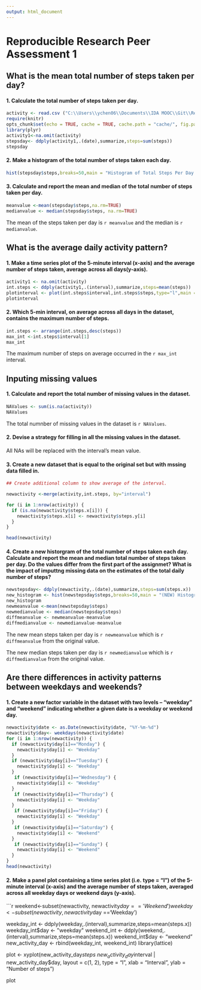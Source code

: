 ```yaml
---
output: html_document
---
```

Reproducible Research Peer Assessment 1
========================================================
## What is the mean total number of steps taken per day?

#### 1. Calculate the total number of steps taken per day.

```r
activity <- read.csv ("C:\\Users\\ychen06\\Documents\\IDA MOOC\\Git\\RepData_PeerAssessment1\\activity\\activity.csv")
require(knitr)
opts_chunk$set(echo = TRUE, cache = TRUE, cache.path = "cache/", fig.path = "figure/")
library(plyr)
activity1<-na.omit(activity)
stepsday<- ddply(activity1,.(date),summarize,steps=sum(steps))
stepsday
```

#### 2. Make a histogram of the total number of steps taken each day.

```r
hist(stepsday$steps,breaks=50,main = "Histogram of Total Steps Per Day (Breaks = 50)", xlab = "Steps per day")
```


#### 3. Calculate and report the mean and median of the total number of steps taken per day.

```r
meanvalue <-mean(stepsday$steps,na.rm=TRUE)
medianvalue <- median(stepsday$steps, na.rm=TRUE)
```

The mean of the steps taken per day is `r meanvalue` and the median is `r medianvalue`.

## What is the average daily activity pattern?

#### 1. Make a time series plot of the 5-minute interval (x-axis) and the average number of steps taken, average across all days(y-axis).

```r
activity1 <- na.omit(activity)
int.steps <- ddply(activity1,.(interval),summarize,steps=mean(steps))
plotinterval <- plot(int.steps$interval,int.steps$steps,type="l",main ="Average steps per 5-min interval across all days", xlab = "5 min interval across the day", ylab = "Average Steps Taken in Interval")
plotinterval
```

#### 2. Which 5-min interval, on average across all days in the dataset, contains the maximum number of steps.

```r
int.steps <- arrange(int.steps,desc(steps))
max_int <-int.steps$interval[1]
max_int
```

The maximum number of steps on average occurred in the `r max_int` interval.

## Inputing missing values

#### 1. Calculate and report the total number of missing values in the dataset.
```r
NAValues <- sum(is.na(activity))
NAValues
```

The total numnber of missing values in the dataset is `r NAValues`.

#### 2. Devise a strategy for filling in all the missing values in the dataset.

All NAs will be replaced with the interval's mean value.

#### 3. Create a new dataset that is equal to the original set but with mssing data filled in.
```r

## Create additional column to show average of the interval.

newactivity <-merge(activity,int.steps, by="interval")

for (i in 1:nrow(activity)) {
  if (is.na(newactivity$steps.x[i])) {
    newactivity$steps.x[i] <- newactivity$steps.y[i]
  }
}

head(newactivity)
```

#### 4. Create a new historgram of the total number of steps taken each day. Calculate and report the mean and median total number of steps taken per day. Do the values differ from the first part of the assignmet? What is the impact of imputtng missing data on the estimates of the total daily number of steps?

```r
newstepsday<- ddply(newactivity,.(date),summarize,steps=sum(steps.x))
new_histogram <- hist(newstepsday$steps,breaks=50,main = "(NEW) Histogram of Total Steps Per Day (Breaks = 50)", xlab = "Steps per day")
new_histogram
newmeanvalue <-mean(newstepsday$steps)
newmedianvalue <- median(newstepsday$steps)
diffmeanvalue <- newmeanvalue-meanvalue
diffmedianvalue <- newmedianvalue-meanvalue
```

The new mean steps taken per day is `r newmeanvalue` which is `r diffmeanvalue` from the original value.

The new median steps taken per day is `r newmedianvalue` which is `r diffmedianvalue` from the original value.

## Are there differences in activity patterns between weekdays and weekends?

#### 1. Create a new factor variable in the dataset with two levels – “weekday” and “weekend” indicating whether a given date is a weekday or weekend day.

```r
newactivity$date <- as.Date(newactivity$date, "%Y-%m-%d")
newactivity$day<- weekdays(newactivity$date)
for (i in 1:nrow(newactivity)) {
  if (newactivity$day[i]=="Monday") {
    newactivity$day[i] <- "Weekday"
  }
  if (newactivity$day[i]=="Tuesday") {
    newactivity$day[i] <- "Weekday"
  }
   if (newactivity$day[i]=="Wednesday") {
    newactivity$day[i] <- "Weekday"
  }
   if (newactivity$day[i]=="Thursday") {
    newactivity$day[i] <- "Weekday"
  }
   if (newactivity$day[i]=="Friday") {
    newactivity$day[i] <- "Weekday"
  }
   if (newactivity$day[i]=="Saturday") {
    newactivity$day[i] <- "Weekend"
  }
   if (newactivity$day[i]=="Sunday") {
    newactivity$day[i] <- "Weekend"
  }
}
head(newactivity)
```

#### 2. Make a panel plot containing a time series plot (i.e. type = "l") of the 5-minute interval (x-axis) and the average number of steps taken, averaged across all weekday days or weekend days (y-axis). 

```r
weekend<-subset(newactivity, newactivity$day =='Weekend')
weekday<-subset(newactivity,newactivity$day =='Weekday')

weekday_int <- ddply(weekday,.(interval),summarize,steps=mean(steps.x))
weekday_int$day <- "weekday"
weekend_int <- ddply(weekend,.(interval),summarize,steps=mean(steps.x))
weekend_int$day <- "weekend"
new_activity_day <- rbind(weekday_int, weekend_int)
library(lattice)

plot <- xyplot(new_activity_day$steps ~ new_activity_day$interval | new_activity_day$day, 
       layout = c(1, 2), type = "l", 
       xlab = "Interval", ylab = "Number of steps")

plot


